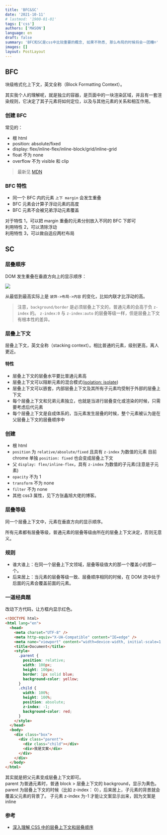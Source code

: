 ```yaml
---
title: 'BFC&SC'
date: '2021-10-11'
# lastmod: '1900-01-01'
tags: ['css']
authors: ['MASON']
language: en
draft: false
summary: 'BFC和SC是css中比较重要的概念, 如果不熟悉, 那么布局的时候将会一团糟☹️'
images: []
layout: PostLayout
---
```


## BFC
块级格式化上下文，英文全称（Block Formatting Context）。

其实我个人的理解呢，就是独立的容器，是页面中的一块渲染区域，并且有一套渲染规则，它决定了其子元素将如何定位，以及与其他元素的关系和相互作用。

### 创建 BFC

常见的：

- 根 html
- position: absolute/fixed
- display: flex/inline-flex/inline-block/grid/inline-grid
- float 不为 none
- overflow 不为 visible 和 clip

> 最新见 [MDN](https://developer.mozilla.org/en-US/docs/Web/Guide/CSS/Block_formatting_context)

### BFC 特性

- 同一个 BFC 内的元素 `上下 margin` 会发生重叠
- BFC 元素会计算子浮动元素的高度
- BFC 元素不会被兄弟浮动元素覆盖

对于特性 1，可以把 margin 重叠的元素分别放入不同的 BFC 下即可  
利用特性 2，可以清除浮动  
利用特性 3，可以做自适应两栏布局

## SC

### 层叠顺序

DOM 发生重叠在垂直方向上的显示顺序：

![](https://cdn.jsdelivr.net/gh/yokiizx/picgo@main/img/20221006131841.png)

从最低到最高实际上是 `装饰->布局->内容` 的变化，比如内联才比浮动的高。

> 注意，`background/border` 是必须层叠上下文的，普通元素的会高于负 `z-index` 的。
> `z-index:0` 与 `z-index:auto` 的层叠等级一样，但是层叠上下文有根本性的差异。

### 层叠上下文

层叠上下文，英文全称（stacking context）。相比普通的元素，级别更高，离人更近。

#### 特性

- 层叠上下文的层叠水平要比普通元素高
- 层叠上下文可以阻断元素的混合模式([isolation: isolate](https://www.zhangxinxu.com/wordpress/2016/01/understand-css3-isolation-isolate/))
- 层叠上下文可以嵌套，内部层叠上下文及其所有子元素均受制于外部的层叠上下文
- 每个层叠上下文和兄弟元素独立，也就是当进行层叠变化或渲染的时候，只需要考虑后代元素
- 每个层叠上下文是自成体系的，当元素发生层叠的时候，整个元素被认为是在父层叠上下文的层叠顺序中

### 创建

- 根 html
- `position` 为 `relative/absolute/fixed` 且具有 `z-index` 为数值的元素
  目前 chrome 单独 `position: fixed` 也会变成层叠上下文
- 父 `display: flex/inline-flex`，具有 `z-index` 为数值的子元素(注意是子元素)
- `opacity` 不为 1
- `transform` 不为 none
- `filter` 不为 none
- 其他 css3 属性，见下方张鑫旭大佬的博客。

### 层叠等级

同一个层叠上下文中，元素在垂直方向的显示顺序。

所有元素都有层叠等级，普通元素的层叠等级由所在的层叠上下文决定，否则无意义。

### 规则

- 谁大谁上：在同一个层叠上下文领域，层叠等级值大的那一个覆盖小的那一个。
- 后来居上：当元素的层叠等级一致、层叠顺序相同的时候，在 DOM 流中处于后面的元素会覆盖前面的元素。

### 一道经典题

改动下方代码，让方框内显示红色。

```html
<!DOCTYPE html>
<html lang="en">
  <head>
    <meta charset="UTF-8" />
    <meta http-equiv="X-UA-Compatible" content="IE=edge" />
    <meta name="viewport" content="width=device-width, initial-scale=1.0" />
    <title>Document</title>
    <style>
      .parent {
        position: relative;
        width: 100px;
        height: 100px;
        border: 1px solid blue;
        background-color: yellow;
      }
      .child {
        width: 100%;
        height: 100%;
        position: absolute;
        z-index: -1;
        background-color: red;
      }
    </style>
  </head>
  <body>
    <div class="box">
      <div class="parent">
        <div class="child"></div>
        <div>我是文案</div>
      </div>
    </div>
  </body>
</html>
```

其实就是把父元素变成层叠上下文即可。  
parent 为普通元素时，普通 block > 层叠上下文的 background，显示为黄色。
parent 为层叠上下文的时候（比如 z-index： 0），后来居上，子元素的背景就会覆盖父元素的背景了。
子元素 z-index 为-1 才能让文案显示出来，因为文案是 inline

### 参考

- [深入理解 CSS 中的层叠上下文和层叠顺序](https://www.zhangxinxu.com/wordpress/2016/01/understand-css-stacking-context-order-z-index/?shrink=1)
